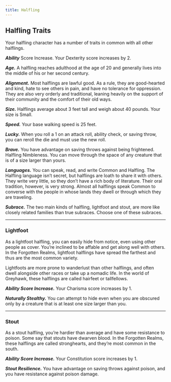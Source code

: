 ```yaml
---
title: Halfling
---
```


## Halfling Traits

Your halfling character has a number of traits in common with all other halflings.

**_Ability_** Score Increase. Your Dexterity score increases by 2.

**_Age._** A halfling reaches adulthood at the age of 20 and generally lives into the middle of his or her second century.

**_Alignment._** Most halflings are lawful good. As a rule, they are good-hearted and kind, hate to see others in pain, and have no tolerance for oppression. They are also very orderly and traditional, leaning heavily on the support of their community and the comfort of their old ways.

**_Size._** Halflings average about 3 feet tall and weigh about 40 pounds. Your size is Small.

**_Speed._** Your base walking speed is 25 feet.

**_Lucky._** When you roll a 1 on an attack roll, ability check, or saving throw, you can reroll the die and must use the new roll.

**_Brave._** You have advantage on saving throws against being frightened. Halfling Nimbleness. You can move through the space of any creature that is of a size larger than yours.

**_Languages._** You can speak, read, and write Common and Halfling. The Halfling language isn’t secret, but halflings are loath to share it with others. They write very little, so they don’t have a rich body of literature. Their oral tradition, however, is very strong. Almost all halflings speak Common to converse with the people in whose lands they dwell or through which they are traveling.

**_Subrace._** The two main kinds of halfling, lightfoot and stout, are more like closely related families than true subraces. Choose one of these subraces.

---

### Lightfoot

As a lightfoot halfling, you can easily hide from notice, even using other people as cover. You’re inclined to be affable and get along well with others. In the Forgotten Realms, lightfoot halflings have spread the farthest and thus are the most common variety.

Lightfoots are more prone to wanderlust than other halflings, and often dwell alongside other races or take up a nomadic life. In the world of Greyhawk, these halflings are called hairfeet or tallfellows.

**_Ability Score Increase._** Your Charisma score increases by 1.

**_Naturally Stealthy._** You can attempt to hide even when you are obscured only by a creature that is at least one size larger than you.

---

### Stout

As a stout halfling, you’re hardier than average and have some resistance to poison. Some say that stouts have dwarven blood. In the Forgotten Realms, these halflings are called stronghearts, and they’re most common in the south.

**_Ability Score Increase._** Your Constitution score increases by 1.

**_Stout Resilience._** You have advantage on saving throws against poison, and you have resistance against poison damage.
